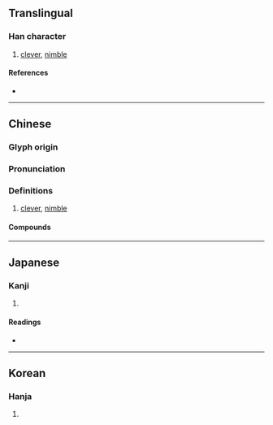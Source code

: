 {{character info/new}}
==Translingual==

===Han character===
{{Han char|rn=9|rad=人|as=13|sn=15|four=26232|canj=OWLV|ids=⿰亻睘}}

# [[clever]], [[nimble]]

====References====
* {{Han ref|kx=0119.100|dkj=01188|dj=0252.090|hdz=10225.080|uh=5107|ud=20743|bh=E4EB|bd=58603}}

----

==Chinese==
{{zh-forms}}

===Glyph origin===
{{Han etym}}

===Pronunciation===
{{zh-pron
|m=xuān
|c=hyun1
|mn=hoân
|mc=y
|oc=y
|ma=
|cat=a
}}

===Definitions===
{{zh-hanzi}}

# [[clever]], [[nimble]]

====Compounds====
{{zh-der|儇子|妝儇|儇薄}}

----

==Japanese==

===Kanji===
{{ja-kanji|grade=|rs=人13}}

# {{defn|lang=ja|sort=人13}}

====Readings====
* {{ja-readings|on=けん|kun=かしこい,あぎむく,とい,まとふ}}

----

==Korean==

===Hanja===
{{ko-hanja|hangeul=현|rv=hyeon|mr=hyŏn}}

# {{defn|lang=ko|sort=人13}}